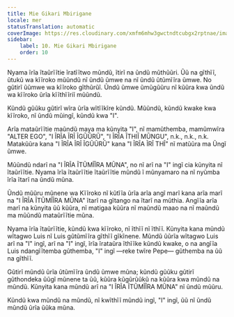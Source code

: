 ```yaml
---
title: Mie Gikari Mbirigane
locale: mer
statusTranslation: automatic
coverImage: https://res.cloudinary.com/xmfm6mhw3gwctndtcubgx2rptnae/image/upload/v1740468922/small_cover_tratado_de_psicologia_revolucionaria_a4c0dca4e0.webp
sidebar:
    label: 10. Mie Gikari Mbirigane
    order: 10
---
```

Nyama ĩrĩa ĩtaũrĩĩtie ĩratĩĩtwo mũndũ, ĩtirĩ na ũndũ mũthũũri. Ũũ na gĩthĩĩ, ũtukũ wa kĩĩroko mũũndũ nĩ ũndũ ũmwe na nĩ ũndũ ũtũmĩĩra ũmwe. No gũtirĩ ũũmwe wa kĩĩroko gĩthũrũĩ. Ũndũ ũmwe ũmũgũũru nĩ kũũra kwa ũndũ wa kĩĩroko ũrĩa kĩĩthĩĩriĩ mũũndũ.

Kũndũ gũũku gũtirĩ wĩra ũrĩa wĩtĩĩkĩre kũndũ. Mũũndũ, kũndũ kwake kwa kĩĩroko, nĩ ũndũ mũingĩ, kũndũ kwa "I".

Arĩa mataũrĩĩtie maũndũ maya ma kũnyita "I", nĩ mamũthemba, mamũmwĩra "ALTER EGO", "I ĨRĨA ĨRĨ ĨGŨŨRŨ", "I ĨRĨA ĨTHIĨ MŨNGU", n.k., n.k., n.k. Matakũũra kana "I ĨRĨA ĨRĨ ĨGŨŨRŨ" kana "I ĨRĨA ĨRĨ THĨ" nĩ matũũra ma Ũngĩ ũmwe.

Mũũndũ ndarĩ na "I ĨRĨA ĨTŨMĨĨRA MŨNA", no nĩ arĩ na "I" ingĩ cia kũnyita nĩ ĩtaũrĩĩtie. Nyama ĩrĩa ĩtaũrĩĩtie ĩtaũrĩĩtie mũndũ ĩ mũnyamaro na nĩ nyũmba ĩrĩa ĩtarĩ na ũndũ mũna.

Ũndũ mũũru mũnene wa Kĩĩroko nĩ kũtĩĩa ũrĩa arĩa angĩ marĩ kana arĩa marĩ na "I ĨRĨA ĨTŨMĨĨRA MŨNA" ĩtarĩ na gĩtango na ĩtarĩ na mũthia. Angĩĩa arĩa marĩ na kũnyita ũũ kũũra, nĩ matigaa kũũra nĩ maũndũ maao na nĩ maũndũ ma mũũndũ mataũrĩĩtie mũna.

Nyama ĩrĩa ĩtaũrĩĩtie, kũndũ kwa kĩĩroko, nĩ ĩthĩĩ nĩ ĩthĩĩ. Kũnyita kana mũndũ wĩtagwo Luis nĩ Luis gũtũmĩĩra gĩthĩĩ gĩkĩnene. Mũndũ ũũrĩa wĩtagwo Luis arĩ na "I" ingĩ, arĩ na "I" ingĩ, ĩrĩa ĩrataũra ĩthĩĩke kũndũ kwake, o na angĩĩa Luis ndangĩĩtemba gũthemba, "I" ingĩ —reke twĩre Pepe— gũthemba na ũũ na gĩthĩĩ.

Gũtirĩ mũndũ ũrĩa ũtũmĩĩra ũndũ ũmwe mũna; kũndũ gũũku gũtirĩ gũthondeka ũũgĩ mũnene ta ũũ, kũũra kũgũrũũkũ na kũũra kwa mũndũ na mũndũ. Kũnyita kana mũndũ arĩ na "I ĨRĨA ĨTŨMĨĨRA MŨNA" nĩ ũndũ mũũru.

Kũndũ kwa mũndũ na mũndũ, nĩ kwĩthĩĩ mũndũ ingĩ, "I" ingĩ, ũũ nĩ ũndũ mũndũ ũrĩa ũũka mũna.

